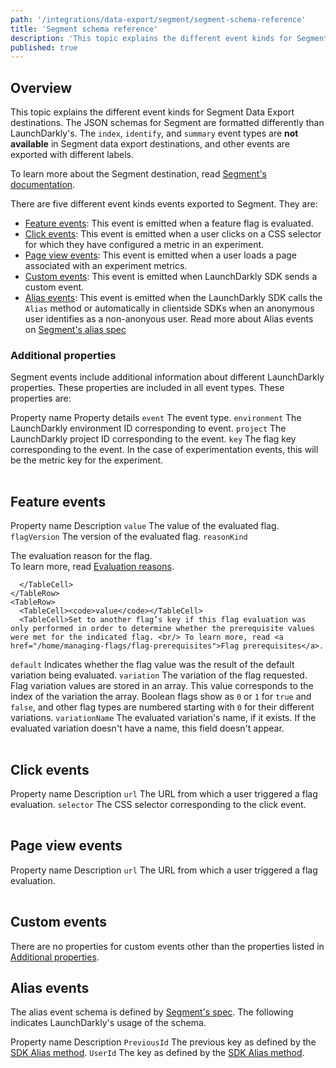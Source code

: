 ```yaml
---
path: '/integrations/data-export/segment/segment-schema-reference'
title: 'Segment schema reference'
description: 'This topic explains the different event kinds for Segment Data Export destinations.'
published: true
---
```


## Overview

This topic explains the different event kinds for Segment Data Export destinations. The JSON schemas for Segment are formatted differently than LaunchDarkly's. The `index`, `identify`, and `summary` event types are **not available** in Segment data export destinations, and other events are exported with different labels.

To learn more about the Segment destination, read [Segment's documentation](https://docs.Segment.com/).

There are five different event kinds events exported to Segment. They are:

* [Feature events](#feature-events): This event is emitted when a feature flag is evaluated.
* [Click events](#click-events): This event is emitted when a user clicks on a CSS selector for which they have configured a metric in an experiment.
* [Page view events](#page-view-events): This event is emitted when a user loads a page associated with an experiment metrics.
* [Custom events](#custom-events): This event is emitted when LaunchDarkly SDK sends a custom event.
* [Alias events](#alias-events): This event is emitted when the LaunchDarkly
SDK calls the `Alias` method or automatically in clientside SDKs when an
anonymous user identifies as a non-anonyous user. Read more about Alias events
on [Segment's alias spec](https://segment.com/docs/connections/spec/alias/)

### Additional properties

Segment events include additional information about different LaunchDarkly properties. These properties are included in all event types. These properties are:

<Table>
  <TableHeader>
    <TableHeadCell>Property name</TableHeadCell>
    <TableHeadCell>Property details</TableHeadCell>
  </TableHeader>
  <TableBody>
    <TableRow>
      <TableCell><code>event</code></TableCell>
      <TableCell>The event type.</TableCell>
    </TableRow>
    <TableRow>
      <TableCell><code>environment</code></TableCell>
      <TableCell>The LaunchDarkly environment ID corresponding to event.</TableCell>
    </TableRow>
    <TableRow>
      <TableCell><code>project</code></TableCell>
      <TableCell>The LaunchDarkly project ID corresponding to the event.</TableCell>
    </TableRow>
    <TableRow>
      <TableCell><code>key</code></TableCell>
      <TableCell>The flag key corresponding to the event. In the case of experimentation events, this will be the metric key for the experiment.</TableCell>
    </TableRow>
   </TableBody>
</Table>

## Feature events

<Table>
  <TableHeader>
    <TableHeadCell>Property name</TableHeadCell>
    <TableHeadCell>Description</TableHeadCell>
  </TableHeader>
  <TableBody>
    <TableRow>
      <TableCell><code>value</code></TableCell>
      <TableCell>The value of the evaluated flag.</TableCell>
    </TableRow>
    <TableRow>
      <TableCell><code>flagVersion</code></TableCell>
      <TableCell>The version of the evaluated flag.</TableCell>
    </TableRow>
    <TableRow>
      <TableCell><code>reasonKind</code></TableCell>
      <TableCell>

The evaluation reason for the flag. <br/>
To learn more, read <a href="/sdk/concepts/evaluation-reasons">Evaluation reasons</a>.

      </TableCell>
    </TableRow>
    <TableRow>
      <TableCell><code>value</code></TableCell>
      <TableCell>Set to another flag’s key if this flag evaluation was only performed in order to determine whether the prerequisite values were met for the indicated flag. <br/> To learn more, read <a href="/home/managing-flags/flag-prerequisites">Flag prerequisites</a>.
</TableCell>
    </TableRow>
    <TableRow>
      <TableCell><code>default</code></TableCell>
      <TableCell>Indicates whether the flag value was the result of the default variation being evaluated.</TableCell>
    </TableRow>
    <TableRow>
      <TableCell><code>variation</code></TableCell>
      <TableCell>The variation of the flag requested. Flag variation values are stored in an array. This value corresponds to the index of the variation the array. Boolean flags show as <code>0</code> or <code>1</code> for <code>true</code> and <code>false</code>, and other flag types are numbered starting with <code>0</code> for their different variations.</TableCell>
    </TableRow>
        <TableRow>
      <TableCell><code>variationName</code></TableCell>
      <TableCell>The evaluated variation's name, if it exists. If the evaluated variation doesn't have a name, this field doesn't appear.</TableCell>
    </TableRow>
   </TableBody>
</Table>


## Click events

<Table>
  <TableHeader>
    <TableHeadCell>Property name</TableHeadCell>
    <TableHeadCell>Description</TableHeadCell>
  </TableHeader>
  <TableBody>
    <TableRow>
      <TableCell><code>url</code></TableCell>
      <TableCell>The URL from which a user triggered a flag evaluation.</TableCell>
    </TableRow>
    <TableRow>
      <TableCell><code>selector</code></TableCell>
      <TableCell>The CSS selector corresponding to the click event.</TableCell>
    </TableRow>
   </TableBody>
</Table>

## Page view events

<Table>
  <TableHeader>
    <TableHeadCell>Property name</TableHeadCell>
    <TableHeadCell>Description</TableHeadCell>
  </TableHeader>
  <TableBody>
    <TableRow>
      <TableCell><code>url</code></TableCell>
      <TableCell>The URL from which a user triggered a flag evaluation.</TableCell>
    </TableRow>
   </TableBody>
</Table>

## Custom events

There are no properties for custom events other than the properties listed in [Additional properties](#additional-properties).

## Alias events

The alias event schema is defined by [Segment's
spec](https://segment.com/docs/connections/spec/alias/). The following indicates
LaunchDarkly's usage of the schema.

<Table>
  <TableHeader>
    <TableHeadCell>Property name</TableHeadCell>
    <TableHeadCell>Description</TableHeadCell>
  </TableHeader>
  <TableBody>
    <TableRow>
      <TableCell><code>PreviousId</code></TableCell>
      <TableCell>The previous key as defined by the <a
      href="sdk/concepts/contributors-guide#alias-events">SDK Alias method</a>.</TableCell>
    </TableRow>
    <TableRow>
      <TableCell><code>UserId</code></TableCell>
      <TableCell>The key as defined by the <a
      href="sdk/concepts/contributors-guide#alias-events">SDK Alias method</a>.</TableCell>
    </TableRow>
   </TableBody>
</Table>
